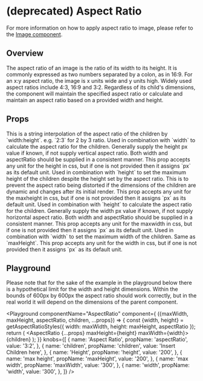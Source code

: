 

# (deprecated) Aspect Ratio
For more information on how to apply aspect ratio to image, please refer to the <a href="/components/image">Image component</a>.

## Overview

The aspect ratio of an image is the ratio of its width to its height. It is commonly expressed as two numbers separated by a colon, as in 16:9. For an x:y aspect ratio, the image is x units wide and y units high. Widely used aspect ratios include 4:3, 16:9 and 3:2.
Regardless of its child's dimensions, the component will maintain the specified aspect ratio or calculate and maintain an aspect ratio based on a provided width and height.

## Props

<LegacyBlock marginTop="sizing040">
<Prop name="aspectRatio" type="string">
    This is a string interpolation of the aspect ratio of the children by `width:height`. e.g. `2:3` for 2 by 3 ratio.
  </Prop>
  <Prop name="height" type="string" default="auto">
    Used in combination with `width` to calculate the aspect ratio for the
    children. Generally supply the height px value if known, if not supply vertical
    aspect ratio. Both width and aspectRatio should be supplied in a
    consistent manner.
    This prop accepts any unit for the height in css, but if one is not provided then it assigns `px` as its default unit.
  </Prop>
  <Prop name="maxHeight" type="string">
    Used in combination with `height` to set the maximum height of the children despite the height set by the aspect ratio.
    This is to prevent the aspect ratio being distorted if the dimensions of the children are dynamic and changes after its initial render.
    This prop accepts any unit for the maxheight in css, but if one is not provided then it assigns `px` as its default unit.
  </Prop>
  <Prop name="width" type="string" default="100%">
    Used in combination with `height` to calculate the aspect ratio for
    the children. Generally supply the width px value if known, if not supply
    horizontal aspect ratio. Both width and aspectRatio should be supplied
    in a consistent manner.
    This prop accepts any unit for the maxwidth in css, but if one is not provided then it assigns `px` as its default unit.
  </Prop>
  <Prop name="maxWidth" type="string">
    Used in combination with `width` to set the maximum width of the children. Same as `maxHeight`.
    This prop accepts any unit for the width in css, but if one is not provided then it assigns `px` as its default unit.
  </Prop>
</LegacyBlock>

## Playground

Please note that for the sake of the example in the playground below there is a hypothetical limit for the width and height dimensions.
Within the bounds of 600px by 600px the aspect ratio should work correctly, but in the real world it will depend on the dimensions of the parent component.

<Playground
  componentName="AspectRatio"
  component={
    ({maxWidth, maxHeight, aspectRatio, children, ...props}) => {
      const {width, height} = getAspectRatioStyles({
        width: maxWidth, 
        height: maxHeight, 
        aspectRatio
      });
      return (
        <LegacyBlock width="600px" height="280px">
          <LegacyBlock maxWidth={width} maxHeight={height} margin="auto">
            <AspectRatio {...props} maxHeight={height} maxWidth={width}>
              <LegacyBlock width="98%" height="98%" border="dashed red">
                {children}
              </LegacyBlock>
            </AspectRatio>
          </LegacyBlock>
        </LegacyBlock>
      );
  }}
  knobs={[
    {
      name: 'Aspect Ratio',
      propName: 'aspectRatio',
      value: '3:2',
    },
    {
      name: 'children',
      propName: 'children',
      value: 'Insert Children here',
    },
    {
      name: 'Height',
      propName: 'height',
      value: '200',
    },
    {
      name: 'max height',
      propName: 'maxHeight',
      value: '200',
    },
    {
      name: 'max width',
      propName: 'maxWidth',
      value: '300',
    },
    {
      name: 'width',
      propName: 'width',
      value: '300',
    },
  ]}
/>
